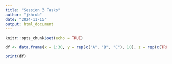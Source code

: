 ```yaml
---
title: "Session 3 Tasks"
author: "jkhrub"
date: "2024-11-15"
output: html_document
---
```


```r
knitr::opts_chunk$set(echo = TRUE)
```

```r
df <- data.frame(x = 1:30, y = rep(c("A", "B", "C"), 10), z = rep(c(TRUE, FALSE), 15))

print(df)
```

